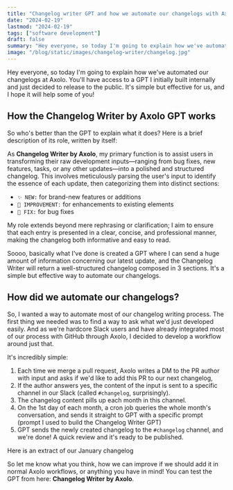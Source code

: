 ```yaml
---
title: "Changelog writer GPT and how we automate our changelogs with Axolo"
date: "2024-02-19"
lastmod: "2024-02-19"
tags: ["software development"]
draft: false
summary: "Hey everyone, so today I'm going to explain how we've automated our changelogs at Axolo. You'll have access to a GPT I initially built internally and just decided to release to the public. It's simple but effective for us, and I hope it will help some of you!"
image: "/blog/static/images/changelog-writer/changelog.jpg"
---
```


Hey everyone, so today I'm going to explain how we've automated our changelogs at Axolo. You'll have access to a GPT I initially built internally and just decided to release to the public. It's simple but effective for us, and I hope it will help some of you!

<TOCInline toc={props.toc} toHeading={3} asDisclosure />

## How the Changelog Writer by Axolo GPT works

So who's better than the GPT to explain what it does? Here is a brief description of its role, written by itself:

As <NoFollowLink url="https://chat.openai.com/g/g-KsaI65Bhr-changelog-writer-by-axolo">**Changelog Writer by Axolo**</NoFollowLink>, my primary function is to assist users in transforming their raw development inputs—ranging from bug fixes, new features, tasks, or any other updates—into a polished and structured changelog. This involves meticulously parsing the user's input to identify the essence of each update, then categorizing them into distinct sections:

- `✨ NEW:` for brand-new features or additions
- `🔨 IMPROVEMENT:` for enhancements to existing elements
- `🐞 FIX:` for bug fixes

My role extends beyond mere rephrasing or clarification; I aim to ensure that each entry is presented in a clear, concise, and professional manner, making the changelog both informative and easy to read.

Soooo, basically what I've done is created a GPT where I can send a huge amount of information concerning our latest update, and the Changelog Writer will return a well-structured changelog composed in 3 sections. It's a simple but effective way to automate our changelogs.

<CTABanner type="learn" />

## How did we automate our changelogs?

So, I wanted a way to automate most of our changelog writing process. The first thing we needed was to find a way to ask what we'd just developed easily. And as we're hardcore Slack users and have already integrated most of our process with GitHub through Axolo, I decided to develop a workflow around just that.

It's incredibly simple:

1. Each time we merge a pull request, Axolo writes a DM to the PR author with input and asks if we'd like to add this PR to our next changelog,
2. If the author answers yes, the content of the input is sent to a specific channel in our Slack (called `#changelog`, surprisingly).
3. The changelog content pills up each month in this channel.
4. On the 1st day of each month, a cron job queries the whole month's conversation, and sends it straight to GPT with a specific prompt (prompt I used to build the Changelog Writer GPT)
5. GPT sends the newly created changelog to the `#changelog` channel, and we're done! A quick review and it's ready to be published.

<ImageContainer
  alt="sweaty-hands"
  src="/blog/static/images/changelog-writer/explanation.png"
  classNameDiv="mx-10 lg:mx-28"
  classNameImage=""
  width={989}
  height={556}
/>

<ImageContainer
  alt="sweaty-hands"
  src="/blog/static/images/changelog-writer/jan-changelog.png"
  classNameDiv="mx-10 lg:mx-28"
  classNameImage=""
  width={1321}
  height={743}
/>

<SubImageText classNameDiv="" classNameText="lg:w-80 ">
  Here is an extract of our January changelog
</SubImageText>

So let me know what you think, how we can improve if we should add it in normal Axolo workflows, or anything you have in mind! You can test the GPT from here: <NoFollowLink url="https://chat.openai.com/g/g-KsaI65Bhr-changelog-writer-by-axolo">**Changelog Writer by Axolo**</NoFollowLink>.

<UserReview />
